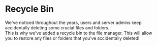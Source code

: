 # Recycle Bin

We've noticed throughout the years, users and server admins keep accidentally deleting some crucial files and folders.<br/>
This is why we've added a recycle bin to the file manager. This will allow you to restore any files or folders that you've accidentally deleted!
